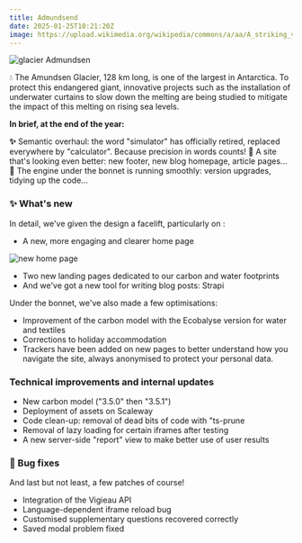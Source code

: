 ```yaml
---
title: Admundsend
date: 2025-01-25T10:21:20Z
image: https://upload.wikimedia.org/wikipedia/commons/a/aa/A_striking_view_at_the_top_of_the_Devil%27s_Glacier%2C_looking_toward_Hell%27s_Gate_LCCN2017656843.jpg
---
```


![glacier Admundsen](https://upload.wikimedia.org/wikipedia/commons/a/aa/A_striking_view_at_the_top_of_the_Devil%27s_Glacier%2C_looking_toward_Hell%27s_Gate_LCCN2017656843.jpg)

💧 The Amundsen Glacier, 128 km long, is one of the largest in Antarctica. To protect this endangered giant, innovative projects such as the installation of underwater curtains to slow down the melting are being studied to mitigate the impact of this melting on rising sea levels.

**In brief, at the end of the year:** 

**✨** Semantic overhaul: the word "simulator" has officially retired, replaced everywhere by "calculator". Because precision in words counts! 
**🎨** A site that's looking even better: new footer, new blog homepage, article pages...
🔧 The engine under the bonnet is running smoothly: version upgrades, tidying up the code...

### ✨ What's new

In detail, we've given the design a facelift, particularly on :

- A new, more engaging and clearer home page

![new home page](https://nosgestesclimat-prod.s3.fr-par.scw.cloud/cms/landing_page_27acb9a1e7.png)

- Two new landing pages dedicated to our carbon and water footprints
- And we've got a new tool for writing blog posts: Strapi

Under the bonnet, we've also made a few optimisations:

- Improvement of the carbon model with the Ecobalyse version for water and textiles
- Corrections to holiday accommodation
- Trackers have been added on new pages to better understand how you navigate the site, always anonymised to protect your personal data.

### Technical improvements and internal updates

- New carbon model ("3.5.0" then "3.5.1")
- Deployment of assets on Scaleway
- Code clean-up: removal of dead bits of code with "ts-prune
- Removal of lazy loading for certain iframes after testing
- A new server-side "report" view to make better use of user results

### 🐛 Bug fixes

And last but not least, a few patches of course!

- Integration of the Vigieau API
- Language-dependent iframe reload bug
- Customised supplementary questions recovered correctly
- Saved modal problem fixed